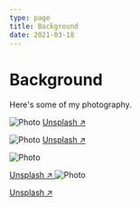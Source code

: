 ```yaml
---
type: page
title: Background
date: 2021-03-18
---
```


# Background

Here's some of my photography.


<Image
  src="/images/photo2.jpg"
  alt="Photo"
  width={1125}
  height={750}
  priority
  className="next-image"
/>
[Unsplash ↗ ](https://unsplash.com/photos/WeYamle9fDM)

<Image
  src="/images/photo.jpg"
  alt="Photo"
  width={1125}
  height={750}
  priority
  className="next-image"
/>
[Unsplash ↗ ](https://unsplash.com/photos/WeYamle9fDM)

<Image
  src="/images/photo3.jpg"
  alt="Photo"
  width={1125}
  height={750}
  priority
  className="next-image"
/>

[Unsplash ↗ ](https://unsplash.com/photos/WeYamle9fDM)
<Image
  src="/images/photo4.jpg"
  alt="Photo"
  width={1125}
  height={750}
  priority
  className="next-image"
/>

[Unsplash ↗ ](https://unsplash.com/photos/ndN00KmbJ1c)